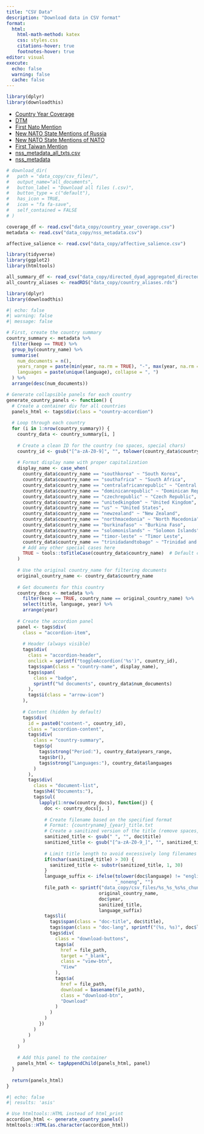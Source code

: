 ```yaml
---
title: "CSV Data"
description: "Download data in CSV format"
format:
  html:
    html-math-method: katex
    css: styles.css
    citations-hover: true
    footnotes-hover: true
editor: visual
execute:
  echo: false
  warning: false
  cache: false
---
```


```r
library(dplyr)
library(downloadthis)
```


- [Country Year Coverage](data_copy/country_year_coverage.csv)
- [DTM](data_copy/document_term_matrix.csv)
- [First Nato Mention](data_copy/first_nato_mention.csv)
- [New NATO State Mentions of Russia ](data_copy/new_nato_russia_mention.csv)
- [New NATO State Mentions of NATO](data_copy/new_nato_russia_mention.csv)
- [First Taiwan Mention](data_copy/first_taiwan_mention.csv)
- [nss_metadata_all_txts.csv](data_copy/nss_metadata_all_txts.csv)
- [nss_metadata](data_copy/nss_metadata.csv)

```r
# download_dir(
#   path = "data_copy/csv_files/",
#   output_name="all_documents",
#   button_label = "Download all files (.csv)",
#   button_type = c("default"),
#   has_icon = TRUE,
#   icon = "fa fa-save",
#   self_contained = FALSE
# )
```

```r
coverage_df <- read.csv("data_copy/country_year_coverage.csv")
metadata <- read.csv("data_copy/nss_metadata.csv")
```

```r
affective_salience <- read.csv("data_copy/affective_salience.csv")

```

```r
library(tidyverse)
library(ggplot2)
library(htmltools)
```

```r
all_summary_df <- read_csv("data_copy/directed_dyad_aggregated_directed_stance.csv")
all_country_aliases <- readRDS("data_copy/country_aliases.rds")
```


```r
library(dplyr)
library(downloadthis)
```

```r
#| echo: false
#| warning: false
#| message: false

# First, create the country summary
country_summary <- metadata %>%
  filter(keep == TRUE) %>%
  group_by(country_name) %>%
  summarise(
    num_documents = n(),
    years_range = paste(min(year, na.rm = TRUE), "-", max(year, na.rm = TRUE)),
    languages = paste(unique(language), collapse = ", ")
  ) %>%
  arrange(desc(num_documents))

# Generate collapsible panels for each country
generate_country_panels <- function() {
  # Create a container div for all countries
  panels_html <- tags$div(class = "country-accordion")
  
  # Loop through each country
  for (i in 1:nrow(country_summary)) {
    country_data <- country_summary[i, ]
    
    # Create a clean ID for the country (no spaces, special chars)
    country_id <- gsub("[^a-zA-Z0-9]", "", tolower(country_data$country_name))
    
    # Format display name with proper capitalization
    display_name <- case_when(
      country_data$country_name == "southkorea" ~ "South Korea",
      country_data$country_name == "southafrica" ~ "South Africa",
      country_data$country_name == "centralafricanrepublic" ~ "Central African Republic",
      country_data$country_name == "dominicanrepublic" ~ "Dominican Republic",
      country_data$country_name == "czechrepublic" ~ "Czech Republic",
      country_data$country_name == "unitedkingdom" ~ "United Kingdom",
      country_data$country_name == "us" ~ "United States",
      country_data$country_name == "newzealand" ~ "New Zealand",     
      country_data$country_name == "northmacedonia" ~ "North Macedonia",    
      country_data$country_name == "burkinafaso" ~ "Burkina Faso",  
      country_data$country_name == "solomonislands" ~ "Solomon Islands",       
      country_data$country_name == "timor-leste" ~ "Timor Leste",  
      country_data$country_name == "trinidadandtobago" ~ "Trinidad and Tobago",        
      # Add any other special cases here
      TRUE ~ tools::toTitleCase(country_data$country_name)  # Default case with proper capitalization
    )
    
    # Use the original country_name for filtering documents
    original_country_name <- country_data$country_name
    
    # Get documents for this country
    country_docs <- metadata %>%
      filter(keep == TRUE, country_name == original_country_name) %>%
      select(title, language, year) %>%
      arrange(year)
    
    # Create the accordion panel
    panel <- tags$div(
      class = "accordion-item",
      
      # Header (always visible)
      tags$div(
        class = "accordion-header",
        onclick = sprintf("toggleAccordion('%s')", country_id),
        tags$span(class = "country-name", display_name),
        tags$span(
          class = "badge",
          sprintf("%d documents", country_data$num_documents)
        ),
        tags$i(class = "arrow-icon")
      ),
      
      # Content (hidden by default)
      tags$div(
        id = paste0("content-", country_id),
        class = "accordion-content",
        tags$div(
          class = "country-summary",
          tags$p(
            tags$strong("Period:"), country_data$years_range,
            tags$br(),
            tags$strong("Languages:"), country_data$languages
          )
        ),
        tags$div(
          class = "document-list",
          tags$h4("Documents:"),
          tags$ul(
            lapply(1:nrow(country_docs), function(j) {
              doc <- country_docs[j, ]
              
              # Create filename based on the specified format
              # Format: {countryname}_{year}_title.txt
              # Create a sanitized version of the title (remove spaces, special chars)
              sanitized_title <- gsub(" ", "", doc$title)
              sanitized_title <- gsub("[^a-zA-Z0-9_]", "", sanitized_title)
              
              # Limit title length to avoid excessively long filenames
              if(nchar(sanitized_title) > 30) {
                sanitized_title <- substr(sanitized_title, 1, 30)
              }
              language_suffix <- ifelse(tolower(doc$language) != "english" && tolower(doc$language) != "eng",
                                        "_noneng", "")
              file_path <- sprintf("data_copy/csv_files/%s_%s_%s%s_chunks.csv", 
                                  original_country_name, 
                                  doc$year, 
                                  sanitized_title,
                                  language_suffix)
              tags$li(
                tags$span(class = "doc-title", doc$title),
                tags$span(class = "doc-lang", sprintf("(%s, %s)", doc$language, doc$year)),
                tags$div(
                  class = "download-buttons",
                  tags$a(
                    href = file_path,
                    target = "_blank",
                    class = "view-btn",
                    "View"
                  ),
                  tags$a(
                    href = file_path,
                    download = basename(file_path),
                    class = "download-btn",
                    "Download"
                  )
                )
              )
            })
          )
        )
      )
    )
    
    # Add this panel to the container
    panels_html <- tagAppendChild(panels_html, panel)
  }
  
  return(panels_html)
}
```

```{=html}
<style>
.country-accordion {
  width: 100%;
  margin: 20px 0;
  font-family: -apple-system, BlinkMacSystemFont, "Segoe UI", Roboto, Oxygen, Ubuntu, Cantarell, "Open Sans", "Helvetica Neue", sans-serif;
}

.accordion-item {
  margin-bottom: 8px;
  border: 1px solid #e0e0e0;
  border-radius: 4px;
  overflow: hidden;
}

.accordion-header {
  background-color: #f5f5f5;
  padding: 12px 15px;
  cursor: pointer;
  display: flex;
  align-items: center;
  justify-content: space-between;
  transition: background-color 0.2s;
}

.accordion-header:hover {
  background-color: #e8e8e8;
}

.country-name {
  font-weight: 600;
  font-size: 16px;
  flex-grow: 1;
}

.badge {
  background-color: #4c78a8;
  color: white;
  padding: 4px 8px;
  border-radius: 12px;
  font-size: 12px;
  margin: 0 15px;
}

.arrow-icon {
  border: solid #666;
  border-width: 0 2px 2px 0;
  display: inline-block;
  padding: 3px;
  transform: rotate(45deg);
  transition: transform 0.3s;
}

.accordion-item.active .arrow-icon {
  transform: rotate(-135deg);
}

.accordion-content {
  display: none;
  padding: 15px;
  background-color: white;
  border-top: 1px solid #e0e0e0;
}

.country-summary {
  margin-bottom: 15px;
}

.document-list ul {
  padding-left: 20px;
  margin: 0;
}

.document-list li {
  margin-bottom: 12px;
  display: flex;
  flex-wrap: wrap;
  align-items: center;
}

.doc-title {
  font-weight: 500;
}

.doc-lang {
  color: #666;
  margin-left: 6px;
  font-size: 13px;
}

/* New styles for download buttons */
.download-buttons {
  margin-left: auto;
  display: flex;
  gap: 8px;
}

.view-btn, .download-btn {
  padding: 4px 10px;
  border-radius: 4px;
  text-decoration: none;
  font-size: 13px;
  font-weight: 500;
  transition: background-color 0.2s;
}

.view-btn {
  background-color: #e9ecef;
  color: #495057;
  border: 1px solid #ced4da;
}

.download-btn {
  background-color: #4c78a8;
  color: white;
  border: 1px solid #4c78a8;
}

.view-btn:hover {
  background-color: #dee2e6;
}

.download-btn:hover {
  background-color: #3b5e85;
}

/* Responsive adjustments */
@media (max-width: 768px) {
  .document-list li {
    flex-direction: column;
    align-items: flex-start;
  }
  
  .download-buttons {
    margin-left: 0;
    margin-top: 8px;
  }
}
</style>

<script>
function toggleAccordion(countryId) {
  // Get the content element for this country
  const contentId = 'content-' + countryId;
  const content = document.getElementById(contentId);
  
  if (!content) {
    console.error('Could not find element with id:', contentId);
    return;
  }
  
  const item = content.parentElement;
  
  // Toggle active class on the item
  item.classList.toggle('active');
  
  // Toggle content visibility
  if (content.style.display === 'block') {
    content.style.display = 'none';
  } else {
    content.style.display = 'block';
  }
}
</script>
```

```r
#| echo: false
#| results: 'asis'

# Use htmltools::HTML instead of html_print
accordion_html <- generate_country_panels()
htmltools::HTML(as.character(accordion_html))
```







